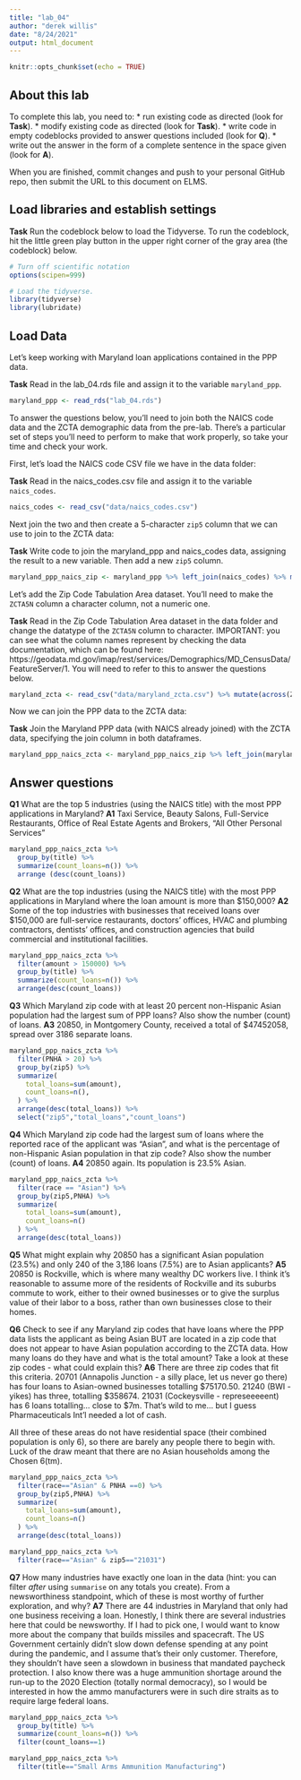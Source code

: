 ```yaml
---
title: "lab_04"
author: "derek willis"
date: "8/24/2021"
output: html_document
---
```


```r
knitr::opts_chunk$set(echo = TRUE)
```

## About this lab

To complete this lab, you need to:
* run existing code as directed (look for **Task**).
* modify existing code as directed (look for **Task**).
* write code in empty codeblocks provided to answer questions included (look for **Q**).
* write out the answer in the form of a complete sentence in the space given (look for **A**).

When you are finished, commit changes and push to your personal GitHub repo, then submit the URL to this document on ELMS.

## Load libraries and establish settings

**Task** Run the codeblock below to load the Tidyverse. To run the codeblock, hit the little green play button in the upper right corner of the gray area (the codeblock) below.

```r
# Turn off scientific notation
options(scipen=999)

# Load the tidyverse.
library(tidyverse)
library(lubridate)
```

## Load Data

Let's keep working with Maryland loan applications contained in the PPP data.

**Task** Read in the lab_04.rds file and assign it to the variable `maryland_ppp`.

```r
maryland_ppp <- read_rds("lab_04.rds")
```

To answer the questions below, you'll need to join both the NAICS code data and the ZCTA demographic data from the pre-lab. There's a particular set of steps you'll need to perform to make that work properly, so take your time and check your work.

First, let's load the NAICS code CSV file we have in the data folder:

**Task** Read in the naics_codes.csv file and assign it to the variable `naics_codes`.

```r
naics_codes <- read_csv("data/naics_codes.csv")
```

Next join the two and then create a 5-character `zip5` column that we can use to join to the ZCTA data:

**Task** Write code to join the maryland_ppp and naics_codes data, assigning the result to a new variable. Then add a new `zip5` column.

```r
maryland_ppp_naics_zip <- maryland_ppp %>% left_join(naics_codes) %>% mutate(zip5 = str_sub(zip,1,5))
```

Let's add the Zip Code Tabulation Area dataset. You'll need to make the `ZCTA5N` column a character column, not a numeric one.

**Task** Read in the Zip Code Tabulation Area dataset in the data folder and change the datatype of the `ZCTA5N` column to character. IMPORTANT: you can see what the column names represent by checking the data documentation, which can be found here: https://geodata.md.gov/imap/rest/services/Demographics/MD_CensusData/FeatureServer/1. You will need to refer to this to answer the questions below.

```r
maryland_zcta <- read_csv("data/maryland_zcta.csv") %>% mutate(across(ZCTA5N,as.character))
```

Now we can join the PPP data to the ZCTA data:

**Task** Join the Maryland PPP data (with NAICS already joined) with the ZCTA data, specifying the join column in both dataframes.

```r
maryland_ppp_naics_zcta <- maryland_ppp_naics_zip %>% left_join(maryland_zcta, by=c("zip5"="ZCTA5N"))
```

## Answer questions

**Q1** What are the top 5 industries (using the NAICS title) with the most PPP applications in Maryland?
**A1** Taxi Service, Beauty Salons, Full-Service Restaurants, Office of Real Estate Agents and Brokers, "All Other Personal Services"

```r
maryland_ppp_naics_zcta %>% 
  group_by(title) %>% 
  summarize(count_loans=n()) %>% 
  arrange (desc(count_loans))
```

**Q2** What are the top industries (using the NAICS title) with the most PPP applications in Maryland where the loan amount is more than $150,000?
**A2** 
Some of the top industries with businesses that received loans over $150,000 are full-service restaurants, doctors' offices, HVAC and plumbing contractors, dentists' offices, and construction agencies that build commercial and institutional facilities.
```r
maryland_ppp_naics_zcta %>% 
  filter(amount > 150000) %>% 
  group_by(title) %>% 
  summarize(count_loans=n()) %>% 
  arrange(desc(count_loans))

```

**Q3** Which Maryland zip code with at least 20 percent non-Hispanic Asian population had the largest sum of PPP loans? Also show the number (count) of loans.
**A3** 20850, in Montgomery County, received a total of $47452058, spread over 3186 separate loans. 

```r
maryland_ppp_naics_zcta %>% 
  filter(PNHA > 20) %>% 
  group_by(zip5) %>% 
  summarize(
    total_loans=sum(amount),
    count_loans=n(),
  ) %>% 
  arrange(desc(total_loans)) %>% 
  select("zip5","total_loans","count_loans")

```

**Q4** Which Maryland zip code had the largest sum of loans where the reported race of the applicant was "Asian", and what is the percentage of non-Hispanic Asian population in that zip code? Also show the number (count) of loans.
**A4** 20850 again. Its population is 23.5% Asian.

```r
maryland_ppp_naics_zcta %>% 
  filter(race == "Asian") %>% 
  group_by(zip5,PNHA) %>% 
  summarize(
    total_loans=sum(amount),
    count_loans=n()
  ) %>% 
  arrange(desc(total_loans))
```

**Q5** What might explain why 20850 has a significant Asian population (23.5%) and only 240 of the 3,186 loans (7.5%) are to Asian applicants?
**A5** 20850 is Rockville, which is where many wealthy DC workers live. I think it's reasonable to assume more of the residents of Rockville and its suburbs commute to work, either to their owned businesses or to give the surplus value of their labor to a boss, rather than own businesses close to their homes.


**Q6** Check to see if any Maryland zip codes that have loans where the PPP data lists the applicant as being Asian BUT are located in a zip code that does not appear to have Asian population according to the ZCTA data. How many loans do they have and what is the total amount? Take a look at these zip codes - what could explain this?
**A6** There are three zip codes that fit this criteria. 20701 (Annapolis Junction - a silly place, let us never go there) has four loans to Asian-owned businesses totalling $75170.50. 21240 (BWI - yikes) has three, totalling $358674. 21031 (Cockeysville - represeeeeent) has 6 loans totalling... close to $7m. That's wild to me... but I guess Pharmaceuticals Int'l needed a lot of cash.

All three of these areas do not have residential space (their combined population is only 6), so there are barely any people there to begin with. Luck of the draw meant that there are no Asian households among the Chosen 6(tm).

```r
maryland_ppp_naics_zcta %>% 
  filter(race=="Asian" & PNHA ==0) %>% 
  group_by(zip5,PNHA) %>% 
  summarize(
    total_loans=sum(amount),
    count_loans=n()
  ) %>% 
  arrange(desc(total_loans))

maryland_ppp_naics_zcta %>% 
  filter(race=="Asian" & zip5=="21031")

```

**Q7** How many industries have exactly one loan in the data (hint: you can filter _after_ using `summarise` on any totals you create). From a newsworthiness standpoint, which of these is most worthy of further exploration, and why?
**A7** There are 44 industries in Maryland that only had one business receiving a loan. Honestly, I think there are several industries here that could be newsworthy. If I had to pick one, I would want to know more about the company that builds missiles and spacecraft. The US Government certainly didn't slow down defense spending at any point during the pandemic, and I assume that's their only customer. Therefore, they shouldn't have seen a slowdown in business that mandated paycheck protection. I also know there was a huge ammunition shortage around the run-up to the 2020 Election (totally normal democracy), so I would be interested in how the ammo manufacturers were in such dire straits as to require large federal loans. 

```r
maryland_ppp_naics_zcta %>% 
  group_by(title) %>% 
  summarize(count_loans=n()) %>% 
  filter(count_loans==1)

maryland_ppp_naics_zcta %>% 
  filter(title=="Small Arms Ammunition Manufacturing")
```